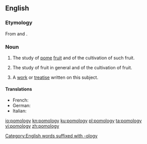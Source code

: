 ==English==

===Etymology===
From {{etyl|la|en}} {{m|la|pomum||fruit}} and {{m|en|-ology}}.

===Noun===
{{wikipedia}}
{{en-noun|-|pomologies}}

# {{label|en|botany}} The study of [[pome]] [[fruit]] and of the cultivation of such fruit.
# {{label|en|botany}} The study of fruit in general and of the cultivation of fruit.
# A [[work]] or [[treatise]] written on this subject.

====Translations====
{{trans-top}}
* French: {{t+|fr|pomologie}}
* German: {{t+|de|Pomologie|f}}
* Italian: {{t|it|pomologia}}
{{trans-bottom}}

[[Category:English words suffixed with -ology]]

[[io:pomology]]
[[kn:pomology]]
[[ku:pomology]]
[[pl:pomology]]
[[ta:pomology]]
[[vi:pomology]]
[[zh:pomology]]